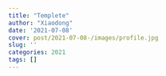 ```yaml
---
title: "Templete"
author: "Xiaodong"
date: '2021-07-08'
cover: post/2021-07-08-/images/profile.jpg
slug: ''
categories: 2021
tags: []
---
```




